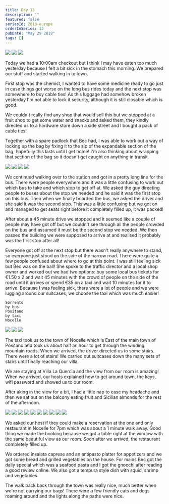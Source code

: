```yaml
---
title: Day 13
description: ""
featured: false
seriesId: 2018-europe
orderInSeries: 13
pubDate: "May 29 2018"
tags: []
---
```



<Grid columns={3}>
  <Img
    src="http://localhost:53409/Europe/day-13_files/a81591a8-5253-4221-a613-dd3cb3ebb259-32314a6249251ed72535117b65dbdd4e12cf026d.jpg"
    colSpan={2}
    rowSpan={2}
  />
  <Img src="http://localhost:53409/Europe/day-13_files/1f6c3baf-dfc5-4edc-a1b9-67ca90c6516f-747a8d2c8e5b66cf69bc3ed4339b69608268de36.jpg" />
  <Img src="http://localhost:53409/Europe/day-13_files/99016180-d049-4f04-8241-d792b200ac04-7cbc2081fc036b547f38ebdd7ac29a07021cbc20.jpg" />
</Grid>

Today we had a 10:00am checkout but I think I may have eaten too much yesterday because I felt a bit sick in the stomach this morning. We prepared our stuff and started walking in to town.

First stop was the chemist, I wanted to have some medicine ready to go just in case things got worse on the long bus rides today and the next stop was somewhere to buy cable ties! As this luggage had somehow broken yesterday I'm not able to lock it security, although it is still closable which is good.

We couldn't really find any shop that would sell this but we stopped at a fruit shop to get some water and snacks and asked them, they kindly directed us to a hardware store down a side street and I bought a pack of cable ties!

Together with a spare padlock that Bec had, I was able to work out a way of locking up the bag by fixing it to the zip of the expandable section of the bag, hopefully this lasts until I get home! I'm also thinking about wrapping that section of the bag so it doesn't get caught on anything in transit.

<Grid columns={2}>
  <Img src="http://localhost:53409/Europe/day-13_files/78e32258-d1a3-4a5a-bab5-2333a6a9bec2-daafa3dad191e5e19e1fca32a24d0a0a99898064.jpg" />
  <Img src="http://localhost:53409/Europe/day-13_files/b9019fc3-023a-43c0-9b47-58f9354a9c11-1d051796cb84594025c05af519d952ff12141d18.jpg" />
  <Img src="http://localhost:53409/Europe/day-13_files/5aec9d3f-10a3-461e-b46a-69e99a3dd16a-73ee7289210690f3cb8b3e43b8907cdfec292d44.jpg" />
  <Img src="http://localhost:53409/Europe/day-13_files/eda1b0de-a9b1-4933-9dcd-96543fbcca8d-3e6dbfde7ca0e747074b799df907c2c46d6ef2ca.jpg" />
</Grid>

We continued walking over to the station and got in a pretty long line for the bus. There were people everywhere and it was a little confusing to work out which bus to take and which stop to get off at. We asked the guy directing people to buses about the stop we needed and he said it was the first stop on this bus. Then when we finally boarded the bus, we asked the driver and she said it was the second stop. This was a little confusing but we got on and managed to get seats right before it completely filled up, it was packed!

After about a 45 minute drive we stopped and it seemed like a couple of people may have got off but we couldn't see through all the people crowded on the bus and assumed it must be the second stop we needed. We then passed the building we were supposed to arrive at and realised it probably was the first stop after all!

Everyone got off at the next stop but there wasn't really anywhere to stand, so everyone just stood on the side of the narrow road. There were quite a few people confused about where to go at this point. I was still feeling sick but Bec was on the ball! She spoke to the traffic director and a local shop owner and worked out we had two options: buy some local bus tickets for €1.50 x 2 and wait 45 minutes with the crowd of people on the side of the road until it arrives or spend €35 on a taxi and wait 10 minutes for it to arrive.
Because I was feeling sick, there were a lot of people and we were lugging around our suitcases, we choose the taxi which was much easier!

```
Sorrento
by bus
Positano
by taxi
Nocelle
```

<Grid columns={3}>
  <Img
    src="http://localhost:53409/Europe/day-13_files/5d6eff85-e55d-467f-9b89-84d607f5b7ce-48b6b89a3f5dee0c9ef2134cf785a3e0a4ad66d2.jpg"
    colSpan={2}
    rowSpan={2}
  />
  <Img src="http://localhost:53409/Europe/day-13_files/32732c39-99e0-49ac-a8fc-8f92400a6ae2-094f9af8578d8d7e927eecb0ca83bcb0a46b0ee6.jpg" />
  <Img src="http://localhost:53409/Europe/day-13_files/5ff6f52e-f5da-4d2d-a97d-a6e16148bc35-54f413f66c78684180d300474203a3026d69fef1.jpg" />
</Grid>

The taxi took us to the town of Nocelle which is East of the main town of Positano and took us about half an hour to get through the winding mountain roads. When we arrived, the driver directed us to some stairs. There were a lot of stairs! We carried out suitcases down the many sets of stairs until finally reaching our villa.

We are staying at Villa La Quercia and the view from our room is amazing! When we arrived, our hosts explained how to get around town, the keys, wifi password and showed us to our room.

After aking in the view for a bit, I had a little nap to ease my headache and then we sat out on the balcony eating fruit and Sicilian almonds for the rest of the afternoon.

<Grid columns={4}>
  <Img
    src="http://localhost:53409/Europe/day-13_files/81fe9742-fec5-411c-9381-853a0037a0b5-4c919cddd7ab8014e125d3ba9af8b3edc274adaa.jpg"
    colSpan={2}
    rowSpan={2}
  />
  <Img src="http://localhost:53409/Europe/day-13_files/ce43900a-9ce4-4c12-b96a-9778c55ae156-e246ca0b8317dbd4b334ee5e53b35e9b768699b0.jpg" />
  <Img src="http://localhost:53409/Europe/day-13_files/0b2c56be-f251-41e3-93ab-e96cd6889fc0-29814d8ada7d8f988c14024d0879107ac685f5eb.jpg" />
  <Img src="http://localhost:53409/Europe/day-13_files/ec8e32d6-2f9a-41ef-bb68-5ce38c5ee77f-d9cebc10c21cf0d22a93ffd87b5eb545b7b12ed6.jpg" />
  <Img src="http://localhost:53409/Europe/day-13_files/ec30116d-cbee-4aa9-9e90-9fbf011395b0-3ea4dfea3b7f1a6fb3d681c3f3effdd004307531.jpg" />
  <Img src="http://localhost:53409/Europe/day-13_files/f84519f4-a568-4b8a-90c5-cf6a38e9ad3b-fa8c20a38fe1ef3ed0581c0efc9f870c3f066cb1.jpg" />
  <Img
    src="http://localhost:53409/Europe/day-13_files/63740f7c-06ed-46c3-a7b9-064a88f0430d-34331479cb9088c986584021a1bbcc777070b0c8.jpg"
    colSpan={2}
    rowSpan={2}
  />
  <Img src="http://localhost:53409/Europe/day-13_files/08e0f1e4-dc84-47c7-9f5c-8475a45f6b38-105b7b7c675b1f8697f8dcf1adeb3b388deb342d.jpg" />
  <Img src="http://localhost:53409/Europe/day-13_files/4c150091-76a1-43b0-bd2d-b34386049a61-6a7b5654abbc16073b66a534beffe526da4db3ba.jpg" />
  <Img src="http://localhost:53409/Europe/day-13_files/b2d0a260-28a8-4056-8bae-79461810dc14-6f2ed671cae21f2803341405326075287c88db2c.jpg" />
</Grid>

We asked our host if they could make a reservation at the one and only restaurant in Nocelle for 7pm which was about a 1 minute walk away. Good thing we made the booking because we got a table right at the window with the same beautiful view as our room. Soon after we arrived, the restaurant completely filled up.

We ordered insalata caprese and an antipasto platter for appetizers and we got some bread and grilled vegetables on the house. For mains Bec got the daily special which was a seafood pasta and I got the gnocchi after reading a good review online. We also got a tempura style dish with squid, shrimp and vegetables.

The walk back back through the town was really nice, much better when we're not carrying our bags! There were a few friendly cats and dogs roaming around and the lights along the paths were nice.
